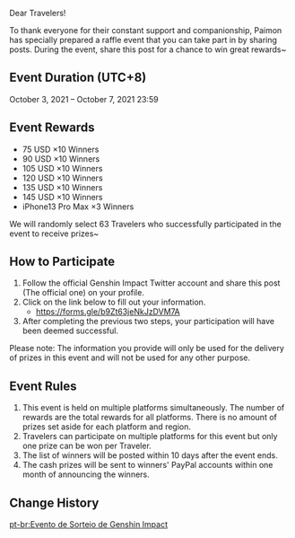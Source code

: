{{Event
|name              = Genshin Impact Raffle Event
|image             = Genshin Impact Raffle Event.png
|type              = Web
|time_known        = yes
|time_start        = 2021-10-03 00:00:00
|time_start_offset = GMT+8
|time_end          = 2021-10-07 23:59:59
|time_end_offset   = GMT+8
|link              = 
|link2             = https://genshin.hoyoverse.com/en/news/detail/16164
|link2name         = Event Page
}}

{{Description|Time in Teyvat always seems to pass by so quickly.
But with your company, even ordinary days glimmer like fragments of light.}}

Dear Travelers!

To thank everyone for their constant support and companionship, Paimon has specially prepared a raffle event that you can take part in by sharing posts. During the event, share this post for a chance to win great rewards~

==Event Duration (UTC+8)==
October 3, 2021 – October 7, 2021 23:59

==Event Rewards==
*75 USD ×10 Winners
*90 USD ×10 Winners
*105 USD ×10 Winners
*120 USD ×10 Winners
*135 USD ×10 Winners
*145 USD ×10 Winners
*iPhone13 Pro Max ×3 Winners

We will randomly select 63 Travelers who successfully participated in the event to receive prizes~

==How to Participate==
#Follow the official Genshin Impact Twitter account and share this post (The official one) on your profile.
#Click on the link below to fill out your information.
#*https://forms.gle/b9Zt63jeNkJzDVM7A
#After completing the previous two steps, your participation will have been deemed successful.

Please note: The information you provide will only be used for the delivery of prizes in this event and will not be used for any other purpose.

==Event Rules==
#This event is held on multiple platforms simultaneously. The number of rewards are the total rewards for all platforms. There is no amount of prizes set aside for each platform and region.
#Travelers can participate on multiple platforms for this event but only one prize can be won per Traveler.
#The list of winners will be posted within 10 days after the event ends.
#The cash prizes will be sent to winners' PayPal accounts within one month of announcing the winners.

==Change History==
{{Change History|2.1}}

[[pt-br:Evento de Sorteio de Genshin Impact]]